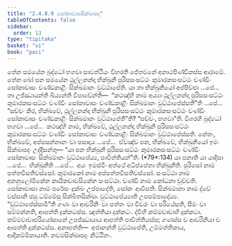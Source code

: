 ```yaml
---
title: "2.4.8.9 සෝකාවාසසික්ඛාපද"
tableOfContents: false
sidebar:
  order: 13
type: "tipitaka"
basket: "vi"
book: "paci"
---
```



<DynamicBreadcrumb />

<Division number="1158" book="paci">

<Paragraph number="3384" book="paci">
තේන සමයේන බුද්ධෝ භගවා සාවත්ථියං විහරති ජේතවනේ අනාථපිණ්ඩිකස්ස ආරාමේ. තේන ඛෝ පන සමයේන ථුල්ලනන්දා භික්ඛුනී පුරිසසංසට්ඨං කුමාරකසංසට්ඨං චණ්ඩිං සෝකාවාසං චණ්ඩකාළිං සික්ඛමානං වුට්ඨාපේති.
</Paragraph>

<Paragraph number="3385" book="paci">
යා තා භික්ඛුනියෝ අප්පිච්ඡා …පේ…  තා උජ්ඣායන්ති ඛිය්‍යන්ති විපාචේන්ති—  “කථඤ්හි නාම අය්‍යා ථුල්ලනන්දා පුරිසසංසට්ඨං කුමාරකසංසට්ඨං චණ්ඩිං සෝකාවාසං චණ්ඩකාළිං සික්ඛමානං වුට්ඨාපේස්සතී”ති …පේ…  “සච්චං කිර, භික්ඛවේ, ථුල්ලනන්දා භික්ඛුනී පුරිසසංසට්ඨං කුමාරකසංසට්ඨං චණ්ඩිං සෝකාවාසං චණ්ඩකාළිං සික්ඛමානං වුට්ඨාපේතී”ති? “සච්චං, භගවා”ති. විගරහි බුද්ධෝ භගවා …පේ…  කථඤ්හි නාම, භික්ඛවේ, ථුල්ලනන්දා භික්ඛුනී පුරිසසංසට්ඨං කුමාරකසංසට්ඨං චණ්ඩිං සෝකාවාසං චණ්ඩකාළිං සික්ඛමානං වුට්ඨාපේස්සති. නේතං, භික්ඛවේ, අප්පසන්නානං වා පසාදාය …පේ…  ඒවඤ්ච පන, භික්ඛවේ, භික්ඛුනියෝ ඉමං සික්ඛාපදං උද්දිසන්තු—
</Paragraph>

</Division>
<Division number="1159" book="paci">

<Paragraph number="3386" book="paci">
<Emphasis>“යා පන භික්ඛුනී පුරිසසංසට්ඨං කුමාරකසංසට්ඨං චණ්ඩිං සෝකාවාසං සික්ඛමානං වුට්ඨාපේය්‍ය, පාචිත්තියන්”</Emphasis>ති. (*79*:<Emphasis>134</Emphasis>)
</Paragraph>

</Division>
<Division number="1160" book="paci">

<Paragraph number="3387" book="paci">
<Emphasis>යා පනා</Emphasis>ති යා යාදිසා …පේ…  <Emphasis>භික්ඛුනී</Emphasis>ති …පේ…  අයං ඉමස්මිං අත්ථේ අධිප්පේතා භික්ඛුනීති.
</Paragraph>

<Paragraph number="3388" book="paci">
<Emphasis>පුරිසෝ</Emphasis> නාම පත්තවීසතිවස්සෝ. <Emphasis>කුමාරකෝ</Emphasis> නාම අප්පත්තවීසතිවස්සෝ. <Emphasis>සංසට්ඨා</Emphasis> නාම අනනුලෝමිකේන කායිකවාචසිකේන සංසට්ඨා. <Emphasis>චණ්ඩී</Emphasis> නාම කෝධනා වුච්චති.
</Paragraph>

<Paragraph number="3389" book="paci">
<Emphasis>සෝකාවාසා</Emphasis> නාම පරේසං දුක්ඛං උප්පාදේති, සෝකං ආවිසති. <Emphasis>සික්ඛමානා</Emphasis> නාම ද්වේ වස්සානි ඡසු ධම්මේසු සික්ඛිතසික්ඛා. <Emphasis>වුට්ඨාපේය්‍යා</Emphasis>ති උපසම්පාදේය්‍ය.
</Paragraph>

<Paragraph number="3390" book="paci">
“වුට්ඨාපේස්සාමී”ති ගණං වා ආචරිනිං වා පත්තං වා චීවරං වා පරියේසති, සීමං වා සම්මන්නති, ආපත්ති දුක්කටස්ස. ඤත්තියා දුක්කටං. ද්වීහි කම්මවාචාහි දුක්කටා. කම්මවාචාපරියෝසානේ උපජ්ඣායාය ආපත්ති පාචිත්තියස්ස; ගණස්ස ච ආචරිනියා ච ආපත්ති දුක්කටස්ස.
</Paragraph>

</Division>
<Division number="1161" book="paci">

<Paragraph number="3391" book="paci">
අනාපත්ති—  අජානන්තී වුට්ඨාපේති, උම්මත්තිකාය, ආදිකම්මිකායාති.

</Paragraph>
</Division>

<Paragraph number="3392" type="center" book="paci">
නවමසික්ඛාපදං නිට්ඨිතං.
</Paragraph>